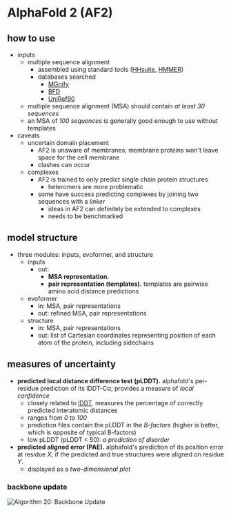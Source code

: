 # AlphaFold 2 (AF2)

## how to use
- inputs
    - multiple sequence alignment
        - assembled using standard tools ([HHsuite](https://github.com/soedinglab/hh-suite), [HMMER](http://hmmer.org/))
        - databases searched
            - [MGnify](https://www.ebi.ac.uk/metagenomics/)
            - [BFD](https://bfd.mmseqs.com/)
            - [UniRef90](https://www.uniprot.org/help/uniref)
    - multiple sequence alignment (MSA) should contain _at least 30 sequences_
    - an MSA of _100 sequences_ is generally good enough to use without templates
- caveats
    - uncertain domain placement
        - AF2 is unaware of membranes; membrane proteins won't leave space for the cell membrane
        - clashes can occur
    - complexes
        - AF2 is trained to only predict single chain protein structures
            - heteromers are more problematic 
        - some have success predicting complexes by joining two sequences with a _linker_
            - ideas in AF2 can definitely be extended to complexes
            - needs to be benchmarked

## model structure
- three modules: inputs, evoformer, and structure
    - inputs
        - out:
            - **MSA representation.**
            - **pair representation (templates).** templates are pairwise amino acid distance predictions
    - evoformer
        - in: MSA, pair representations
        - out: refined MSA, pair representations
    - structure
        - in: MSA, pair representations
        - out: list of Cartesian coordinates representing position of each atom of the protein, including sidechains

## measures of uncertainty
- **predicted local distance difference test (pLDDT).** alphafold's per-residue prediction of its lDDT-Cα; provides a measure of _local confidence_
    - closely related to [lDDT](https://www.ncbi.nlm.nih.gov/pmc/articles/PMC3799472/). measures the percentage of correctly predicted interatomic distances
    - ranges from _0 to 100_
    - prediction files contain the pLDDT in the _B-factors_ (higher is better, which is opposite of typical B-factors)
    - low pLDDT (pLDDT < 50): _a prediction of disorder_
- **predicted aligned error (PAE).** alphafold's prediction of its position error at residue $X$, if the predicted and true structures were aligned on residue $Y$.
    - displayed as a _two-dimensional plot_

### backbone update

![Algorithm 20: Backbone Update](./assets/A20_backbone-update.png)